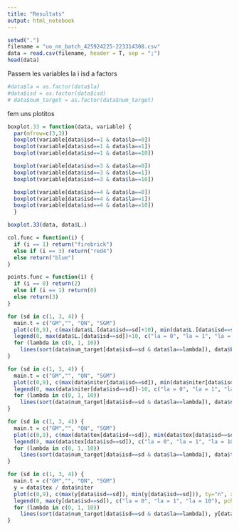```yaml
---
title: "Resultats"
output: html_notebook
---
```


```r
setwd(".")
filename = "uo_nn_batch_425924225-223314308.csv"
data = read.csv(filename, header = T, sep = ";")
head(data)
```

Passem les variables la i isd a factors

```r
#data$la = as.factor(data$la)
#data$isd = as.factor(data$isd)
# data$num_target = as.factor(data$num_target)
```

fem uns plotitos

```r
boxplot.33 = function(data, variable) {
  par(mfrow=c(3,3))
  boxplot(variable[data$isd==1 & data$la==0])
  boxplot(variable[data$isd==1 & data$la==1])
  boxplot(variable[data$isd==1 & data$la==10])

  boxplot(variable[data$isd==3 & data$la==0])
  boxplot(variable[data$isd==3 & data$la==1])
  boxplot(variable[data$isd==3 & data$la==10])

  boxplot(variable[data$isd==4 & data$la==0])
  boxplot(variable[data$isd==4 & data$la==1])
  boxplot(variable[data$isd==4 & data$la==10])
  }
```


```r
boxplot.33(data, data$L.)

```

```r
col.func = function(i) {
  if (i == 1) return("firebrick")
  else if (i == 3) return("red4")
  else return("blue")
}

points.func = function(i) {
  if (i == 0) return(2)
  else if (i == 1) return(0)
  else return(3)
}
```


```r
for (sd in c(1, 3, 4)) {
  main.t = c("GM","", "QN", "SGM")
  plot(c(0,9), c(max(data$L.[data$isd==sd]+10), min(data$L.[data$isd==sd])), ty="n", xlab="num target", ylab = "L*", main = main.t[sd])
  legend(0, max(data$L.[data$isd==sd])+10, c("la = 0", "la = 1", "la = 10"), pch = c(2, 0, 3))
  for (lambda in c(0, 1, 10))
    lines(sort(data$num_target[data$isd==sd & data$la==lambda]), data$L.[data$isd==sd & data$la==lambda], ty="b", col = col.func(sd), pch= points.func(lambda))
}
```

```r
for (sd in c(1, 3, 4)) {
  main.t = c("GM","", "QN", "SGM")
  plot(c(0,9), c(max(data$niter[data$isd==sd]), min(data$niter[data$isd==sd])), ty="n", xlab="num target", ylab = "niter", main = main.t[sd])
  legend(0, max(data$niter[data$isd==sd])-10, c("la = 0", "la = 1", "la = 10"), pch = c(2, 0, 3))
  for (lambda in c(0, 1, 10))
    lines(sort(data$num_target[data$isd==sd & data$la==lambda]), data$niter[data$isd==sd & data$la==lambda], ty="b", col = col.func(sd), pch= points.func(lambda))
}
```


```r
for (sd in c(1, 3, 4)) {
  main.t = c("GM","", "QN", "SGM")
  plot(c(0,9), c(max(data$tex[data$isd==sd]), min(data$tex[data$isd==sd])), ty="n", xlab="num target", ylab = "tex", main = main.t[sd])
  legend(0, max(data$tex[data$isd==sd]), c("la = 0", "la = 1", "la = 10"), pch = c(2, 0, 3))
  for (lambda in c(0, 1, 10))
    lines(sort(data$num_target[data$isd==sd & data$la==lambda]), data$tex[data$isd==sd & data$la==lambda], ty="b", col = col.func(sd), pch= points.func(lambda))
}
```

```r
for (sd in c(1, 3, 4)) {
  main.t = c("GM","", "QN", "SGM")
  y = data$tex / data$niter
  plot(c(0,9), c(max(y[data$isd==sd]), min(y[data$isd==sd])), ty="n", xlab="num target", ylab = "tex / niter", main = main.t[sd])
  legend(0, max(y[data$isd==sd]), c("la = 0", "la = 1", "la = 10"), pch = c(2, 0, 3))
  for (lambda in c(0, 1, 10))
    lines(sort(data$num_target[data$isd==sd & data$la==lambda]), y[data$isd==sd & data$la==lambda], ty="b", col = col.func(sd), pch= points.func(lambda))
}
```

